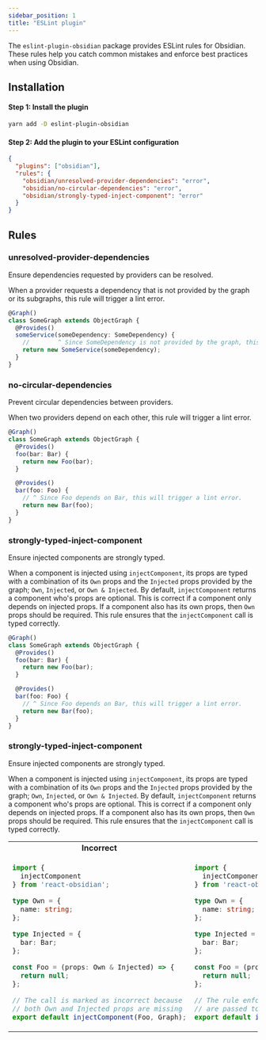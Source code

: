 ```yaml
---
sidebar_position: 1
title: "ESLint plugin"
---
```


The `eslint-plugin-obsidian` package provides ESLint rules for Obsidian. These rules help you catch common mistakes and enforce best practices when using Obsidian.

## Installation
#### Step 1: Install the plugin
```bash
yarn add -D eslint-plugin-obsidian
```
#### Step 2: Add the plugin to your ESLint configuration
```json
{
  "plugins": ["obsidian"],
  "rules": {
    "obsidian/unresolved-provider-dependencies": "error",
    "obsidian/no-circular-dependencies": "error",
    "obsidian/strongly-typed-inject-component": "error"
  }
}
```

## Rules
### unresolved-provider-dependencies
Ensure dependencies requested by providers can be resolved.

When a provider requests a dependency that is not provided by the graph or its subgraphs, this rule will trigger a lint error.

```ts
@Graph()
class SomeGraph extends ObjectGraph {
  @Provides()
  someService(someDependency: SomeDependency) {
    //        ^ Since SomeDependency is not provided by the graph, this will trigger a lint error.
    return new SomeService(someDependency);
  }
}
```

### no-circular-dependencies
Prevent circular dependencies between providers.

When two providers depend on each other, this rule will trigger a lint error.

```ts
@Graph()
class SomeGraph extends ObjectGraph {
  @Provides()
  foo(bar: Bar) {
    return new Foo(bar);
  }

  @Provides()
  bar(foo: Foo) {
    // ^ Since Foo depends on Bar, this will trigger a lint error.
    return new Bar(foo);
  }
}
```

### strongly-typed-inject-component
Ensure injected components are strongly typed.

When a component is injected using `injectComponent`, its props are typed with a combination of its `Own` props and the `Injected` props provided by the graph; `Own`, `Injected`, or `Own & Injected`. By default, `injectComponent` returns a component who's props are optional. This is correct if a component only depends on injected props. If a component also has its own props, then `Own` props should be required. This rule ensures that the `injectComponent` call is typed correctly.


```ts
@Graph()
class SomeGraph extends ObjectGraph {
  @Provides()
  foo(bar: Bar) {
    return new Foo(bar);
  }

  @Provides()
  bar(foo: Foo) {
    // ^ Since Foo depends on Bar, this will trigger a lint error.
    return new Bar(foo);
  }
}
```

### strongly-typed-inject-component
Ensure injected components are strongly typed.

When a component is injected using `injectComponent`, its props are typed with a combination of its `Own` props and the `Injected` props provided by the graph; `Own`, `Injected`, or `Own & Injected`. By default, `injectComponent` returns a component who's props are optional. This is correct if a component only depends on injected props. If a component also has its own props, then `Own` props should be required. This rule ensures that the `injectComponent` call is typed correctly.

<table>
<tr>
<td> <center><b>Incorrect</b></center> </td> <td> <center><b>Correct</b></center> </td>
</tr>
<tr>
<td>

```ts
import {
  injectComponent
} from 'react-obsidian';

type Own = {
  name: string;
};

type Injected = {
  bar: Bar;
};

const Foo = (props: Own & Injected) => {
  return null;
};

// The call is marked as incorrect because
// both Own and Injected props are missing
export default injectComponent(Foo, Graph);
```

</td>
<td>
    
```ts
import {
  injectComponent
} from 'react-obsidian';

type Own = {
  name: string;
};

type Injected = {
  bar: Bar;
};

const Foo = (props: Own & Injected) => {
  return null;
};

// The rule enforces the correct types
// are passed to the injectComponent HOC
export default injectComponent<Own, Injected>(Foo, Graph);
```

</td>
</tr>
</table>





